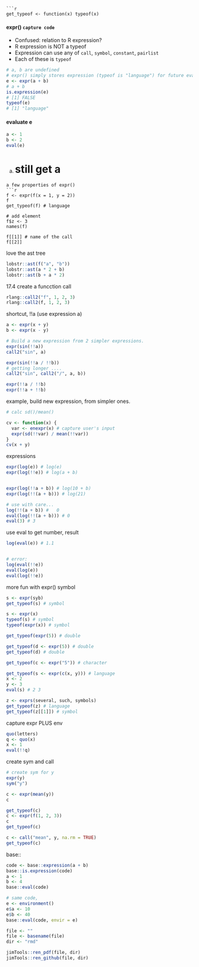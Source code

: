 
```


```r
get_typeof <- function(x) typeof(x)
``` 

#### expr()  `capture code`
  *  Confused:  relation to R expression?
  *  R expression is NOT a typeof
  *  Expression can use any of `call`, `symbol`, `constant`, `pairlist` 
  *  Each of these is `typeof`
```r
# a, b are undefined
# expr() simply stores expression (typeof is "language") for future evaluation
e <- expr(a + b)
# a + b
is.expression(e)
# [1] FALSE
typeof(e)
# [1] "language"
```


#### evaluate e 
```r
a <- 1
b <- 2
eval(e)
```

(a) # still get a
```
a few properties of expr()
```r
f <- expr(f(x = 1, y = 2))
f
get_typeof(f) # language

# add element
f$z <- 3
names(f)

f[[1]] # name of the call
f[[2]]
```

love the ast tree
```r
lobstr::ast(f("a", "b"))
lobstr::ast(a * 2 + b)
lobstr::ast(b + a * 2)
```
17.4 create a funcction call
```r
rlang::call2("f", 1, 2, 3)
rlang::call2(f, 1, 2, 3)
```
shortcut, !!a (use expression a)
```r
a <- expr(x + y)
b <- expr(x - y)

# Build a new expression from 2 simpler expressions.
expr(sin(!!a))
call2("sin", a)

expr(sin(!!a / !!b))
# getting longer ....
call2("sin", call2("/", a, b))

expr(!!a / !!b)
expr(!!a + !!b)
```

example, build new expression, from simpler ones.
```r
# calc sd()/mean()

cv <- function(x) {
  var <- enexpr(x) # capture user's input
  expr(sd(!!var) / mean(!!var))
}
cv(x + y)
```



expressions
```r
expr(log(e)) # log(e)
expr(log(!!e)) # log(a + b)


expr(log(!!a + b)) # log(10 + b)
expr(log(!!(a + b))) # log(21)

# use with care...
log(!!(a + b)) #   0
eval(log(!!(a + b))) # 0
eval(3) # 3
```

use eval to get number, result
```r
log(eval(e)) # 1.1


# error:
log(eval(!!e))
eval(log(e))
eval(log(!!e))
```
more fun with expr() symbol
```r
s <- expr(syb)
get_typeof(s) # symbol

s <- expr(x)
typeof(s) # symbol
typeof(expr(x)) # symbol

get_typeof(expr(5)) # double

get_typeof(d <- expr(5)) # double
get_typeof(d) # double

get_typeof(c <- expr("5")) # character

get_typeof(s <- expr(c(x, y))) # language
x <- 2
y <- 3
eval(s) # 2 3
```
```r
z <- exprs(several, such, symbols)
get_typeof(z) # language
get_typeof(z[[1]]) # symbol
```

capture expr PLUS env
```r
quo(letters)
q <- quo(x)
x <- 1
eval(!!q)
```
create sym and call 
```r
# create sym for y
expr(y)
sym("y")

c <- expr(mean(y))
c

get_typeof(c)
c <- expr(f(1, 2, 3))
c
get_typeof(c)

c <- call("mean", y, na.rm = TRUE)
get_typeof(c)
```

base:: 
```r
code <- base::expression(a + b)
base::is.expression(code)
a <- 1
b <- 4
base::eval(code)

# same code,
e <- environment()
e$a <- 10
e$b <- 40
base::eval(code, envir = e)
```



```r
file <- ""
file <- basename(file)
dir <- "rmd"

jimTools::ren_pdf(file, dir)
jimTools::ren_github(file, dir)
```
